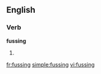 ==English==

===Verb===
'''fussing'''

# {{present participle of|fuss}}

[[fr:fussing]]
[[simple:fussing]]
[[vi:fussing]]